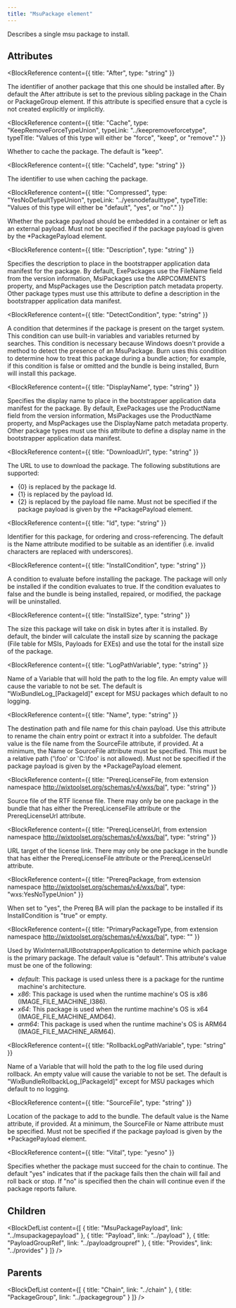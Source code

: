 ```yaml
---
title: "MsuPackage element"
---
```



Describes a single msu package to install.


## Attributes

<BlockWrapper>

  <BlockReference
    content={{
      title: "After",
      type: "string"
    }}
  >
  The identifier of another package that this one should be installed after. By default the After
   attribute is set to the previous sibling package in the Chain or PackageGroup element. If this
   attribute is specified ensure that a cycle is not created explicitly or implicitly.
  </BlockReference>

  <BlockReference
    content={{
      title: "Cache",
      type: "KeepRemoveForceTypeUnion",
      typeLink: "../keepremoveforcetype",
      typeTitle: "Values of this type will either be \"force\", \"keep\", or \"remove\"."
    }}
  >
  Whether to cache the package. The default is "keep".
  </BlockReference>

  <BlockReference
    content={{
      title: "CacheId",
      type: "string"
    }}
  >
  The identifier to use when caching the package.
  </BlockReference>

  <BlockReference
    content={{
      title: "Compressed",
      type: "YesNoDefaultTypeUnion",
      typeLink: "../yesnodefaulttype",
      typeTitle: "Values of this type will either be \"default\", \"yes\", or \"no\"."
    }}
  >
  Whether the package payload should be embedded in a container or left as an external payload.
   Must not be specified if the package payload is given by the *PackagePayload element.
  </BlockReference>

  <BlockReference
    content={{
      title: "Description",
      type: "string"
    }}
  >
  Specifies the description to place in the bootstrapper application data manifest for the package. By default, ExePackages
   use the FileName field from the version information, MsiPackages use the ARPCOMMENTS property, and MspPackages use
   the Description patch metadata property. Other package types must use this attribute to define a description in the
   bootstrapper application data manifest.
  </BlockReference>

  <BlockReference
    content={{
      title: "DetectCondition",
      type: "string"
    }}
  >
  A condition that determines if the package is present on the target system. This condition can use built-in
   variables and variables returned by searches. This condition is necessary because Windows doesn't provide a
   method to detect the presence of an MsuPackage. Burn uses this condition to determine how to treat this
   package during a bundle action; for example, if this condition is false or omitted and the bundle is being
   installed, Burn will install this package.
  </BlockReference>

  <BlockReference
    content={{
      title: "DisplayName",
      type: "string"
    }}
  >
  Specifies the display name to place in the bootstrapper application data manifest for the package. By default, ExePackages
   use the ProductName field from the version information, MsiPackages use the ProductName property, and MspPackages use
   the DisplayName patch metadata property. Other package types must use this attribute to define a display name in the
   bootstrapper application data manifest.
  </BlockReference>

  <BlockReference
    content={{
      title: "DownloadUrl",
      type: "string"
    }}
  >
  The URL to use to download the package. The following substitutions are supported:
  
  
  - \{0} is replaced by the package Id.
  - \{1} is replaced by the payload Id.
  - \{2} is replaced by the payload file name.
  Must not be specified if the package payload is given by the *PackagePayload element.
  </BlockReference>

  <BlockReference
    content={{
      title: "Id",
      type: "string"
    }}
  >
  Identifier for this package, for ordering and cross-referencing. The default is the Name attribute
   modified to be suitable as an identifier (i.e. invalid characters are replaced with underscores).
  </BlockReference>

  <BlockReference
    content={{
      title: "InstallCondition",
      type: "string"
    }}
  >
  A condition to evaluate before installing the package. The package will only be installed if the condition
   evaluates to true. If the condition evaluates to false and the bundle is being installed, repaired, or modified,
   the package will be uninstalled.
  </BlockReference>

  <BlockReference
    content={{
      title: "InstallSize",
      type: "string"
    }}
  >
  The size this package will take on disk in bytes after it is installed. By default, the binder will
   calculate the install size by scanning the package (File table for MSIs, Payloads for EXEs)
   and use the total for the install size of the package.
  </BlockReference>

  <BlockReference
    content={{
      title: "LogPathVariable",
      type: "string"
    }}
  >
  Name of a Variable that will hold the path to the log file. An empty value will cause the variable to not
   be set. The default is "WixBundleLog_[PackageId]" except for MSU packages which default to no logging.
  </BlockReference>

  <BlockReference
    content={{
      title: "Name",
      type: "string"
    }}
  >
  The destination path and file name for this chain payload. Use this attribute to rename the
   chain entry point or extract it into a subfolder. The default value is the file name from the
   SourceFile attribute, if provided. At a minimum, the Name or SourceFile attribute must be specified.
   This must be a relative path ('\foo' or 'C:\foo' is not allowed).
   Must not be specified if the package payload is given by the *PackagePayload element.
  </BlockReference>

  <BlockReference
    content={{
      title: "PrereqLicenseFile, from extension namespace http://wixtoolset.org/schemas/v4/wxs/bal",
      type: "string"
    }}
  >
  Source file of the RTF license file.
   There may only be one package in the bundle that has either the PrereqLicenseFile attribute or the PrereqLicenseUrl attribute.
  </BlockReference>

  <BlockReference
    content={{
      title: "PrereqLicenseUrl, from extension namespace http://wixtoolset.org/schemas/v4/wxs/bal",
      type: "string"
    }}
  >
  URL target of the license link.
   There may only be one package in the bundle that has either the PrereqLicenseFile attribute or the PrereqLicenseUrl attribute.
  </BlockReference>

  <BlockReference
    content={{
      title: "PrereqPackage, from extension namespace http://wixtoolset.org/schemas/v4/wxs/bal",
      type: "wxs:YesNoTypeUnion"
    }}
  >
  When set to "yes", the Prereq BA will plan the package to be installed if its InstallCondition is "true" or empty.
  </BlockReference>

  <BlockReference
    content={{
      title: "PrimaryPackageType, from extension namespace http://wixtoolset.org/schemas/v4/wxs/bal",
      type: ""
    }}
  >
  Used by WixInternalUIBootstrapperApplication to determine which package is the primary package. The default value is "default". This attribute's value must be one of the following:
  - *default*: This package is used unless there is a package for the runtime machine's architecture.
  - *x86*: This package is used when the runtime machine's OS is x86 (IMAGE_FILE_MACHINE_I386).
  - *x64*: This package is used when the runtime machine's OS is x64 (IMAGE_FILE_MACHINE_AMD64).
  - *arm64*: This package is used when the runtime machine's OS is ARM64 (IMAGE_FILE_MACHINE_ARM64).
  </BlockReference>

  <BlockReference
    content={{
      title: "RollbackLogPathVariable",
      type: "string"
    }}
  >
  Name of a Variable that will hold the path to the log file used during rollback. An empty value will cause
   the variable to not be set. The default is "WixBundleRollbackLog_[PackageId]" except for MSU packages which
   default to no logging.
  </BlockReference>

  <BlockReference
    content={{
      title: "SourceFile",
      type: "string"
    }}
  >
  Location of the package to add to the bundle.
   The default value is the Name attribute, if provided.
   At a minimum, the SourceFile or Name attribute must be specified.
   Must not be specified if the package payload is given by the *PackagePayload element.
  </BlockReference>

  <BlockReference
    content={{
      title: "Vital",
      type: "yesno"
    }}
  >
  Specifies whether the package must succeed for the chain to continue. The default "yes"
   indicates that if the package fails then the chain will fail and roll back or stop. If
   "no" is specified then the chain will continue even if the package reports failure.
  </BlockReference>

</BlockWrapper>

## Children

<BlockDefList content={[
    {
      title: "MsuPackagePayload",
      link: "../msupackagepayload"
    },
    {
      title: "Payload",
      link: "../payload"
    },
    {
      title: "PayloadGroupRef",
      link: "../payloadgroupref"
    },
    {
      title: "Provides",
      link: "../provides"
    }
  ]}
/>

## Parents

<BlockDefList content={[
    {
      title: "Chain",
      link: "../chain"
    },
    {
      title: "PackageGroup",
      link: "../packagegroup"
    }
  ]}
/>